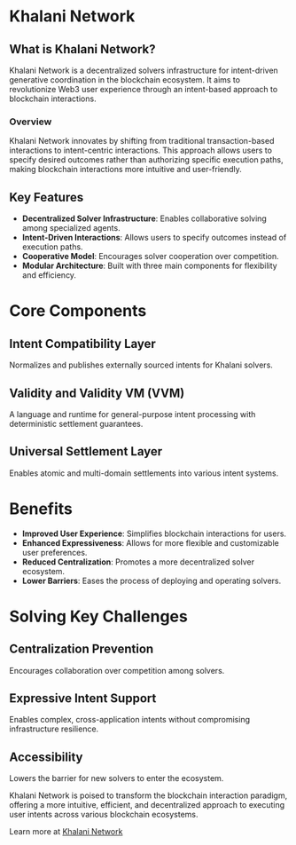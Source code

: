 # Khalani Network

## What is Khalani Network?

Khalani Network is a decentralized solvers infrastructure for intent-driven generative coordination in the blockchain ecosystem. It aims to revolutionize Web3 user experience through an intent-based approach to blockchain interactions.

### Overview

Khalani Network innovates by shifting from traditional transaction-based interactions to intent-centric interactions. This approach allows users to specify desired outcomes rather than authorizing specific execution paths, making blockchain interactions more intuitive and user-friendly.

## Key Features

- **Decentralized Solver Infrastructure**: Enables collaborative solving among specialized agents.
- **Intent-Driven Interactions**: Allows users to specify outcomes instead of execution paths.
- **Cooperative Model**: Encourages solver cooperation over competition.
- **Modular Architecture**: Built with three main components for flexibility and efficiency.

# Core Components

## Intent Compatibility Layer

Normalizes and publishes externally sourced intents for Khalani solvers.

## Validity and Validity VM (VVM)

A language and runtime for general-purpose intent processing with deterministic settlement guarantees.

## Universal Settlement Layer

Enables atomic and multi-domain settlements into various intent systems.

# Benefits

- **Improved User Experience**: Simplifies blockchain interactions for users.
- **Enhanced Expressiveness**: Allows for more flexible and customizable user preferences.
- **Reduced Centralization**: Promotes a more decentralized solver ecosystem.
- **Lower Barriers**: Eases the process of deploying and operating solvers.

# Solving Key Challenges

## Centralization Prevention

Encourages collaboration over competition among solvers.

## Expressive Intent Support

Enables complex, cross-application intents without compromising infrastructure resilience.

## Accessibility

Lowers the barrier for new solvers to enter the ecosystem.

Khalani Network is poised to transform the blockchain interaction paradigm, offering a more intuitive, efficient, and decentralized approach to executing user intents across various blockchain ecosystems.

Learn more at [Khalani Network](https://khalani.network/)